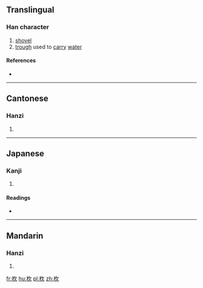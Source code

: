 {{also|锨}}
==Translingual==

===Han character===
{{Han char|rn=75|rad=木|as=04|sn=8|four=4798<sub>2</sub>|canj=木弓人 (DNO)|ids=⿰[[木]][[欠]]}}

# [[shovel]]
# [[trough]] used to [[carry]] [[water]]

====References====
* {{Han ref|kx=0513.150|dkj=14502|dj=0901.030|hdz=21173.120|uh=6774|ud=26484|bh=CCDC|bd=52444}}

----

==Cantonese==

===Hanzi===
{{yue-hanzi|jyut=[[hin1]], [[jan1]]|y=hin1, yan1|sim=锨}}

# {{defn|lang=yue|sort=木04}}

----

==Japanese==

===Kanji===
{{ja-kanji|grade=|rs=木04}}

# {{defn|lang=ja|sort=木04}}

====Readings====
* {{ja-readings|on=[[けん]] (ken), [[こん]] (kon)|kun=[[すき]] (suki)}}

----

==Mandarin==

===Hanzi===
{{cmn-hanzi|sim=锨|pin=[[xiān]] ([[xian1]])|wg=hsien<sup>1</sup>}}

# {{defn|lang=cmn|sort=木04}}

[[fr:杴]]
[[hu:杴]]
[[pl:杴]]
[[zh:杴]]